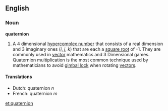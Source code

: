 ==English==
===Noun===
'''quaternion'''

#A 4 dimensional [[hypercomplex number]] that consists of a real dimension and 3 imaginary ones (''i'', ''j'', ''k'') that are each a [[square root]] of -1.  They are commonly used in [[vector]] mathematics and 3 Dimensional games.  Quaternion multiplication is the most common technique used by mathematicians to avoid [[gimbal lock]] when rotating [[vector]]s.

====Translations====
*Dutch: quaternion ''n''
*French: quaternion ''m''

[[et:quaternion]]